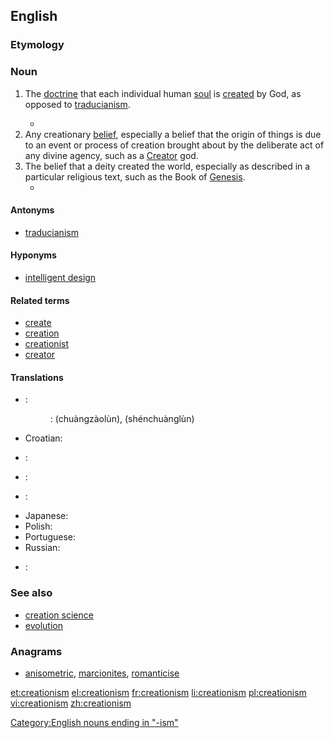 ==English==
{{wikipedia}}

===Etymology===
{{suffix|creation|ism}}

===Noun===
{{en-noun|-|s}}

# {{context|Christian theology}} The [[doctrine]] that each individual human [[soul]] is [[create]]d by God, as opposed to [[traducianism]].
#* {{quote-book|title=The Doctrine of the Incarnation of our Lord Jesus Christ, in its relation to Mankind and to the Church|author=[[w:Robert Isaac Wilberforce|Robert Wilberforce]]|year=1848|passage=the preservation of the race of man is made to grow out of that quickening impulse, which we call the life of humanity. This notion, which was called Traducianism by the schoolmen (the system opposed to it being termed '''Creatianism''' {{SIC}})}}
# Any creationary [[belief]], especially a belief that the origin of things is due to an event or process of creation brought about by the deliberate act of any divine agency, such as a [[Creator]] god.
# The belief that a deity created the world, especially as described in a particular religious text, such as the Book of [[Genesis]].
#* {{quote-book|title=Natural science and religion, 2 lectures‎|page=89|author=[[w:Asa Gray|Asa Gray]]|year=1880|passage=It must be reasonably clear to all who have taken pains to understand the matter that the true issue as regards design is not between Darwinism and direct '''Creationism''', but between design and fortuity, between any intention or intellectual cause and no intention nor predicable first cause.}}

====Antonyms====
* {{sense|Christian theology}} [[traducianism]]

====Hyponyms====
* [[intelligent design]]

====Related terms====
* [[create]]
* [[creation]]
* [[creationist]]
* [[creator]]

====Translations====
{{trans-top|any creationary belief}}
* {{ttbc|zh}}:
*: {{ttbc|cmn}}: {{zh-ts|創造論|创造论}} (chuàngzàolùn), {{zh-ts|神創論|神创论}} (shénchuànglùn)
* Croatian: {{t-|hr|kreacionizam|m}}
* {{ttbc|fr}}: {{t+|fr|créationnisme|m}}
* {{ttbc|de}}: {{t+|de|Kreationismus|m}}
* {{ttbc|he}}: {{t+|he|בריאתנות|f|tr=briatanut}}
{{trans-mid}}
* Japanese: {{t-|ja|創造論|tr=そうぞうろん, sōzōron}}
* Polish: {{t|pl|kreacjonizm|m}}
* Portuguese: {{t|pt|criacionismo|m}}
* Russian: {{t|ru|креационизм|m|tr=kr'eacionízm}}
* {{ttbc|es}}: {{t-|es|creacionismo|m}}
{{trans-bottom}}

===See also===
* [[creation science]]
* [[evolution]]

===Anagrams===
* [[anisometric#English|anisometric]], [[marcionites#English|marcionites]], [[romanticise#English|romanticise]]

[[Category:English nouns ending in "-ism"]]

[[et:creationism]]
[[el:creationism]]
[[fr:creationism]]
[[li:creationism]]
[[pl:creationism]]
[[vi:creationism]]
[[zh:creationism]]